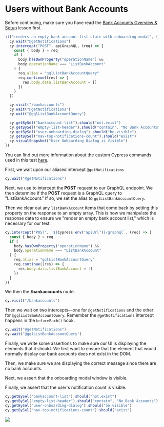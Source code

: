# Users without Bank Accounts

Before continuing, make sure you have read the [Bank Accounts Overview & Setup](/real-world-examples/bank-accounts-overview-and-setup) lesson first.

```js
it("renders an empty bank account list state with onboarding modal", () => {
  cy.wait("@getNotifications")
  cy.intercept("POST", apiGraphQL, (req) => {
    const { body } = req
    if (
      body.hasOwnProperty("operationName") &&
      body.operationName === "ListBankAccount"
    ) {
      req.alias = "gqlListBankAccountQuery"
      req.continue((res) => {
        res.body.data.listBankAccount = []
      })
    }
  })

  cy.visit("/bankaccounts")
  cy.wait("@getNotifications")
  cy.wait("@gqlListBankAccountQuery")

  cy.getBySel("bankaccount-list").should("not.exist")
  cy.getBySel("empty-list-header").should("contain", "No Bank Accounts")
  cy.getBySel("user-onboarding-dialog").should("be.visible")
  cy.getBySel("nav-top-notifications-count").should("exist")
  cy.visualSnapshot("User Onboarding Dialog is Visible")
})
```

You can find out more information about the custom Cypress commands used in this test [here](/real-world-examples/custom-cypress-commands).

First, we wait upon our aliased intercept `@getNotifications`

```js
cy.wait("@getNotifications")
```

Next, we use <apiLink apiName="intercept" displayName="cy.intercept()" /> to intercept the **POST** request to our GraphQL endpoint. We then determine if the **POST** request is a GraphQL query to "ListBankAccount." If so, we set the alias to `gqlListBankAccountQuery`.

Then we clear out any `listBankAccount` items that come back by setting this property on the response to an empty array. This is how we manipulate the response data to ensure we "render an empty bank account list," which is necessary for our test.

```js
cy.intercept("POST", `${Cypress.env("apiUrl")}/graphql`, (req) => {
  const { body } = req
  if (
    body.hasOwnProperty("operationName") &&
    body.operationName === "ListBankAccount"
  ) {
    req.alias = "gqlListBankAccountQuery"
    req.continue((res) => {
      res.body.data.listBankAccount = []
    })
  }
})
```

We then <apiLink apiName="visit" displayName="cy.visit()" /> the **/bankaccounts** route.

```js
cy.visit("/bankaccounts")
```

Then we wait on two intercepts—one for `@getNotifications` and the other for `@gqlListBankAccountQuery`. Remember the `@getNotifications` intercept happens in the `beforeEach()` hook.

```js
cy.wait("@getNotifications")
cy.wait("@gqlListBankAccountQuery")
```

Finally, we write some assertions to make sure our UI is displaying the elements that it should. We first want to ensure that the element that would normally display our bank accounts does not exist in the DOM.

Then, we make sure we are displaying the correct message since there are no bank accounts.

Next, we assert that the onboarding modal window is visible.

Finally, we assert that the user's notification count is visible.

```js
cy.getBySel("bankaccount-list").should("not.exist")
cy.getBySel("empty-list-header").should("contain", "No Bank Accounts")
cy.getBySel("user-onboarding-dialog").should("be.visible")
cy.getBySel("nav-top-notifications-count").should("exist")
```

![](/images/real-world-examples/bank-accounts/users-without-bank-accounts/Screen_Shot_2021-06-30_at_1.17.05_PM.png)
